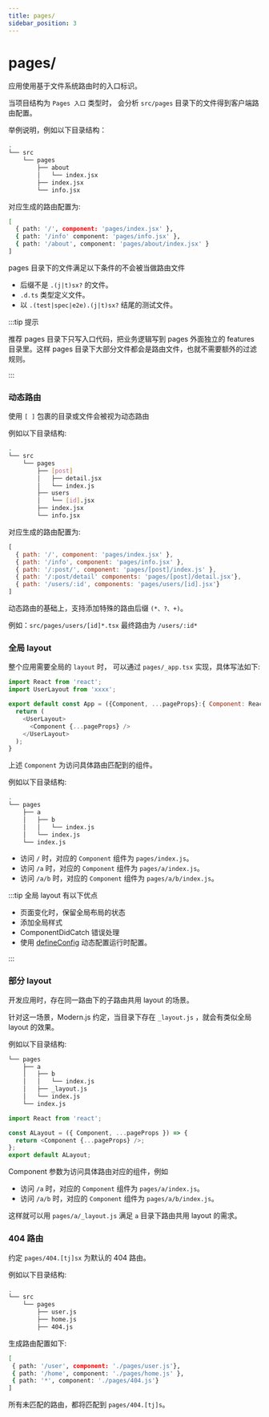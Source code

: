 ```yaml
---
title: pages/
sidebar_position: 3
---
```

# pages/

应用使用基于文件系统路由时的入口标识。

当项目结构为 `Pages 入口` 类型时， 会分析 `src/pages` 目录下的文件得到客户端路由配置。

举例说明，例如以下目录结构：

```bash
.
└── src
    └── pages
        ├── about
        │   └── index.jsx
        ├── index.jsx
        └── info.jsx
```

对应生成的路由配置为:

```bash
[
  { path: '/', component: 'pages/index.jsx' },
  { path: '/info' component: 'pages/info.jsx' },
  { path: '/about', component: 'pages/about/index.jsx' }
]
```

pages 目录下的文件满足以下条件的不会被当做路由文件

- 后缀不是 `.(j|t)sx?` 的文件。
- `.d.ts` 类型定义文件。
- 以 `.(test|spec|e2e).(j|t)sx?` 结尾的测试文件。

:::tip 提示

推荐 pages 目录下只写入口代码，把业务逻辑写到 pages 外面独立的 features 目录里。这样 pages 目录下大部分文件都会是路由文件，也就不需要额外的过滤规则。

:::

### 动态路由

使用 `[ ]` 包裹的目录或文件会被视为动态路由

例如以下目录结构:

```bash
.
└── src
    └── pages
        ├── [post]
        │   ├── detail.jsx
        │   └── index.js
        ├── users
        │   └── [id].jsx
        ├── index.jsx
        └── info.jsx
```

对应生成的路由配置为:

```js
[
  { path: '/', component: 'pages/index.jsx' },
  { path: '/info', component: 'pages/info.jsx' },
  { path: '/:post/', component: 'pages/[post]/index.js' },
  { path: '/:post/detail' components: 'pages/[post]/detail.jsx'},
  { path: '/users/:id', components: 'pages/users/[id].jsx'}
]
```

动态路由的基础上，支持添加特殊的路由后缀 `(*、?、+)`。

例如：`src/pages/users/[id]*.tsx` 最终路由为 `/users/:id*`

### 全局 layout

整个应用需要全局的 `layout` 时， 可以通过 `pages/_app.tsx` 实现，具体写法如下:

```js
import React from 'react';
import UserLayout from 'xxxx';

export default const App = ({Component, ...pageProps}:{ Component: React.ComponentType}) => {
  return (
    <UserLayout>
      <Component {...pageProps} />
    </UserLayout>
  );
}
```

上述 `Component` 为访问具体路由匹配到的组件。

例如以下目录结构:

```bash
.
└── pages
    ├── a
    │   ├── b
    │   │   └── index.js
    │   └── index.js
    └── index.js
```

- 访问 `/` 时，对应的 `Component` 组件为 `pages/index.js`。
- 访问 `/a` 时，对应的 `Component` 组件为 `pages/a/index.js`。
- 访问 `/a/b` 时，对应的 `Component` 组件为 `pages/a/b/index.js`。

:::tip 全局 layout 有以下优点

- 页面变化时，保留全局布局的状态
- 添加全局样式
- ComponentDidCatch 错误处理
- 使用 [defineConfig](/apis/app/runtime/app/define-config) 动态配置运行时配置。

:::

### 部分 layout

开发应用时，存在同一路由下的子路由共用 layout 的场景。

针对这一场景，Modern.js 约定，当目录下存在 `_layout.js` ，就会有类似全局 layout 的效果。

例如以下目录结构:

```bash
└── pages
    ├── a
    │   ├── b
    │   │   └── index.js
    │   ├── _layout.js
    │   └── index.js
    └── index.js
```

```js title="pages/a/_layout.js"
import React from 'react';

const ALayout = ({ Component, ...pageProps }) => {
  return <Component {...pageProps} />;
};
export default ALayout;
```

Component 参数为访问具体路由对应的组件，例如

- 访问 `/a` 时，对应的 `Component` 组件为 `pages/a/index.js`。
- 访问 `/a/b` 时，对应的 `Component` 组件为 `pages/a/b/index.js`。

这样就可以用 `pages/a/_layout.js` 满足 `a` 目录下路由共用 layout 的需求。

### 404 路由

约定 `pages/404.[tj]sx` 为默认的 404 路由。

例如以下目录结构:

```bash
.
└── src
    └── pages
        ├── user.js
        ├── home.js
        ├── 404.js
```

生成路由配置如下:

```bash
[
 { path: '/user', component: './pages/user.js'},
 { path: '/home', component: './pages/home.js' },
 { path: '*', component: './pages/404.js'}
]
```

所有未匹配的路由，都将匹配到 `pages/404.[tj]s`。
